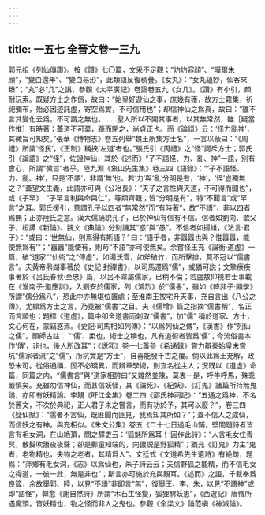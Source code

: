 ```yaml
---
---
---
```

title: 一五七 全晉文卷一三九
---




郭元祖《列仙傳讚》。按《讚》七〇篇，文采不足觀；“灼灼容顔”、“曄爾朱顔”，“變白還年”、“變白易形”，此類語反復稠疊。《女丸》：“女丸藴妙，仙客來臻”；“丸”必“几”之譌，參觀《太平廣記》卷論卷五九《女几》。《讚》有小引，頗耐玩索。既疑方士之作僞，故曰：“始皇好遊仙之事，庶幾有獲，故方士霧集，祈祀彌布，殆必因迹託虚，寄空爲實，不可信用也”；却信神仙之爲真，故曰：“雖不言其變化云爲，不可謂之無也。……聖人所以不開其事者，以其無常然，雖［疑當作惟］有時著；蓋道不可棄，距而閉之，尚貞正也。而《論語》云：‘怪力亂神’，其微旨可知矣。”張華《博物志》卷五列舉“魏王所集方士名”，一言以蔽曰：“《周禮》所謂‘怪民’，《王制》稱挾‘左道’者也。”張氏引《周禮》之“怪”訶斥方士；郭氏引《論語》之“怪”，佐證神仙，其於《述而》“子不語怪、力、亂、神”一語，别有會心，所謂“微旨”者乎。陸九淵《象山先生集》卷三四《語録》：“‘子不語怪、力、亂、神’，只是‘不語’，非謂‘無’也。若‘力’與‘亂’分明是有，‘神’，‘怪’豈獨無之？”蓋望文生義，此語亦可與《公冶長》：“夫子之言性與天道，不可得而聞也”，或《子罕》：“子罕言利與命與仁”，等類齊觀；皆“分明是有”，特“不聞言”或“罕言”之耳。郭氏援引，意謂孔子以四者“無常然”而“有時著”，故“不語”，非以四者爲無；正亦陸氏之意。漢大儒誦説孔子，已於神仙有信有不信。信者如劉向、歆父子，桓譚《新論》、魏文《典論》分别譏其“惑”與“愚”。不信者如揚雄，《法言·君子》：“或曰：‘世無仙，則焉得有斯語？’ 曰：‘語乎者，非囂囂也與？惟囂囂，能使無爲有’”；“囂囂”能使有，則苟“不語”亦可使無矣。余嘗怪王充《論衡·道虚》一篇，破“道家”“仙術”之“傳虚”，如湯沃雪，如斧破竹，而所擊排，莫不冠以“儒書言”。夫黄帝鼎湖事著於《史記·封禪書》，以司馬遷爲“儒”，或猶可説；文摯療疾事著於《吕氏春秋·至忠》篇，以吕不韋屬儒家，已稍不倫；若盧敖仰視若士事載在《淮南子·道應訓》，入劉安於儒家，列《鴻烈》於“儒書”，雖如《韓非子·顯學》所謂“儒分爲八”，恐此中亦無堪位置處；至淮南王拔宅升天事，充自言出《八公之傳》，尤顯爲方士之言，乃竟被“儒書”之目。夫《儒增》篇之指摘“儒書稱”，名正而言順也；題標《道虚》，篇中卻舍道書而刺取“儒書”，加“儒” 稱於道家、方士，文心何在，蒙竊惑焉。《史記·司馬相如列傳》：“以爲列仙之傳”，《漢書》作“列仙之儒”，顔師古註： “‘儒’、柔也，術士之稱也，凡有道術者皆爲‘儒’；今流俗書本作‘傳’，非也，後人所改耳”；《説郛》卷一七蕭參《希通録》嘗力辯秦始皇未嘗坑“儒家者流”之“儒”，所坑實是“方士”，自喜能發千古之覆。倘以此爲王充解，政恐未可。從俗通稱，固不必矯異，而辨章學術，則宜名從主人；況既以《道虚》命篇，同篇之内，“儒書言”與“道家相誇曰”又雜然並陳，莫衷一是，呼牛呼馬，殊乖嚴慎矣。充雖勿信神仙，而甚信妖怪，其《論死》、《紀妖》、《訂鬼》諸篇所持無鬼論，亦即有妖精論。李覯《盱江全集》卷二四《邵氏神祠記》：“五通之爲神，不名於舊文，不次於典祀，正人君子未之嘗言，而有功於予，其可以廢？”，卷三四《疑仙賦》：“儒者不言仙，既匪聞而匪見，我焉知其所如？”；蓋不信人之成仙，而信妖之有神，與充相似。《朱文公集》卷五《二十七日過毛山鋪，壁間題詩者皆言有毛女洞，在山絶頂，問之驛吏云：‘狐魅所爲耳！’因作此詩》：“人言毛女住青冥，散髮吹簫夜夜聲；卻是郵童知端的，向儂説是野狐精”；猶充《訂鬼》力主“鬼者，老物精也，夫物之老者，其精爲人”。文廷式《文道希先生遺詩》有絶句，題爲：“萍鄉有毛女洞，《志》以爲仙也，朱子詩云云；夫信野狐之能精，而不信毛女之得道，一彼一此，無是非也”；斯言亦可施於充與覯耳。《述而》之語，千載奉爲良箴，余故舉郭、陸，以見“不語”非即言“無”，復舉王、李、朱，以見“不語神”或即“語怪”，韓愈《謝自然詩》所謂“木石生怪變，狐狸騁妖患”，《西遊記》唐僧所遇魔頭，皆妖精也，物之怪而非人之鬼也。參觀《全梁文》論范縝《神滅論》。